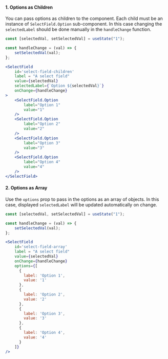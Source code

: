 #### 1. Options as Children
You can pass options as children to the component. Each child must be an instance of `SelectField.Option` sub-component.
In this case changing the `selectedLabel` should be done manually in the `handleChange` function.

```jsx
const [selectedVal, setSelectedVal] = useState("1");

const handleChange = (val) => {
    setSelectedVal(val);
};

<SelectField
    id='select-field-children'
    label = "A select field"
    value={selectedVal}
    selectedLabel={`Option ${selectedVal}`}
    onChange={handleChange}
>
    <SelectField.Option
        label="Option 1"
        value="1"
    />
    <SelectField.Option
        label="Option 2"
        value="2"
    />
    <SelectField.Option
        label="Option 3"
        value="3"
    />
    <SelectField.Option
        label="Option 4"
        value="4"
    />
</SelectField>
```

#### 2. Options as Array
Use the `options` prop to pass in the options as an array of objects.
In this case, displayed `selectedLabel` will be updated automatically on change.

```jsx
const [selectedVal, setSelectedVal] = useState("1");

const handleChange = (val) => {
    setSelectedVal(val);
};

<SelectField
    id='select-field-array'
    label = "A select field"
    value={selectedVal}
    onChange={handleChange}
    options={[
      {
        label: 'Option 1',
        value: '1'
      },
      {
        label: 'Option 2',
        value: '2'
      },
      {
        label: 'Option 3',
        value: '3'
      },
      {
        label: 'Option 4',
        value: '4'
      }
    ]}
/>
```
